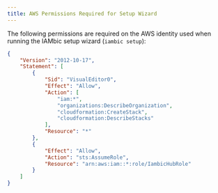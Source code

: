 ```yaml
---
title: AWS Permissions Required for Setup Wizard
---
```


The following permissions are required on the AWS identity
used when running the IAMbic setup wizard (`iambic setup`):

```json
{
    "Version": "2012-10-17",
    "Statement": [
        {
            "Sid": "VisualEditor0",
            "Effect": "Allow",
            "Action": [
                "iam:*",
                "organizations:DescribeOrganization",
                "cloudformation:CreateStack",
                "cloudformation:DescribeStacks"
            ],
            "Resource": "*"
        },
        {
            "Effect": "Allow",
            "Action": "sts:AssumeRole",
            "Resource": "arn:aws:iam::*:role/IambicHubRole"
        }
    ]
}
```